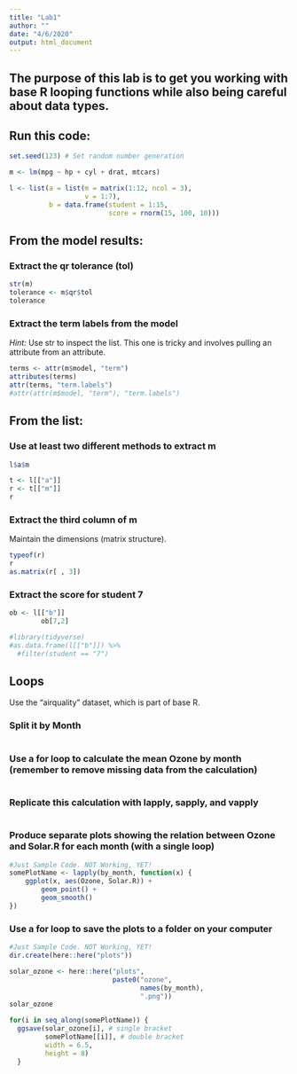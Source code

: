 ```yaml
---
title: "Lab1"
author: ""
date: "4/6/2020"
output: html_document
---
```


## The purpose of this lab is to get you working with base R looping functions while also being careful about data types.
## Run this code:
```r

set.seed(123) # Set random number generation

m <- lm(mpg ~ hp + cyl + drat, mtcars)

l <- list(a = list(m = matrix(1:12, ncol = 3),
                   v = 1:7),
          b = data.frame(student = 1:15,
                         score = rnorm(15, 100, 10)))
```

## From the model results:
### Extract the qr tolerance (tol)
```r

str(m)
tolerance <- m$qr$tol
tolerance

```

### Extract the term labels from the model  
*Hint:* Use str to inspect the list. This one is tricky and involves pulling an attribute from an attribute.
```r

terms <- attr(m$model, "term")
attributes(terms)
attr(terms, "term.labels")
#attr(attr(m$model, "term"), "term.labels")
```

## From the list:
### Use at least two different methods to extract m
```r

l$a$m
```

```r

t <- l[["a"]]
r <- t[["m"]]
r
```

### Extract the third column of m  
Maintain the dimensions (matrix structure).
```r

typeof(r)
r
as.matrix(r[ , 3])
```

### Extract the score for student 7
```r

ob <- l[["b"]]
        ob[7,2]

#library(tidyverse)
#as.data.frame(l[["b"]]) %>%
  #filter(student == "7")
```

## Loops  
Use the “airquality” dataset, which is part of base R.

### Split it by Month
```r

```

### Use a for loop to calculate the mean Ozone by month (remember to remove missing data from the calculation)
```r

```

### Replicate this calculation with lapply, sapply, and vapply
```r

```

### Produce separate plots showing the relation between Ozone and Solar.R for each month (with a single loop)
```r
#Just Sample Code. NOT Working, YET!
somePlotName <- lapply(by_month, function(x) {
    ggplot(x, aes(Ozone, Solar.R)) +
        geom_point() +
        geom_smooth()
})
```

### Use a for loop to save the plots to a folder on your computer
```r
#Just Sample Code. NOT Working, YET!
dir.create(here::here("plots"))

solar_ozone <- here::here("plots",
                          paste0("ozone",
                                 names(by_month),
                                 ".png"))
solar_ozone

for(i in seq_along(somePlotName)) {
  ggsave(solar_ozone[i], # single bracket
         somePlotName[[i]], # double bracket
         width = 6.5,
         height = 8)
  }
```